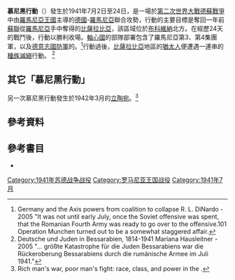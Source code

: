 {{expand|time=2015-07-23T10:01:12+00:00}}
{{noteTA
|1=zh-hans:集团军群; zh-hant:集團軍;
|2=zh-hans:集团军; zh-hant:軍團;
}}
{{Infobox Military Conflict
|conflict=慕尼黑行動 (1941年)
|partof=[[第二次世界大戰|第二次世界大戰]][[蘇德戰爭|蘇德戰爭]]
| image = [[File:Bundesarchiv_B_145_Bild-F016198-0032,_Rumänien,_Brückenbau_über_den_Pruth.jpg|300px]]
| caption = 1941年7月1日，德軍部隊正在羅馬尼亞境內的[[普魯特河|普魯特河]]上搭建臨時浮橋
|place=[[布科維納|布科維納]]北方的[[比薩拉比亞|比薩拉比亞]]
|date=1941年7月2日–1941年7月24日
|result=[[軸心國|軸心國]]獲勝
|combatant1=[[Image:Flag_of_Romania.svg|22px]] [[羅馬尼亞王國|羅馬尼亞王國]]<br />[[File:Flag_of_Germany_1933.svg|22px]] [[納粹德國|納粹德國]]
|combatant2=[[File:Flag_of_the_Soviet_Union.svg|22px]] [[蘇聯|蘇聯]]
|commander1=[[Image:Flag_of_Romania.svg|22px]] [[揚·安東內斯庫|揚·安東內斯庫]]<br />[[Image:Flag_of_Romania.svg|22px]] {{link-en|尼古拉·丘佩爾克|Nicolae Ciupercă}}<br />[[Image:Flag_of_Romania.svg|22px]] [[彼得·杜米特雷斯庫|彼得·杜米特雷斯庫]]<br />[[File:Flag_of_Germany_1933.svg|22px]] [[歐根·里特爾·馮·肖伯特|歐根·里特爾·馮·肖伯特]]
|commander2=[[File:Flag_of_the_Soviet_Union.svg|22px]] [[伊凡·弗拉基米羅維奇·秋列涅夫|伊凡·秋列涅夫]]<br />[[File:Flag_of_the_Soviet_Union.svg|20px]] {{link-en|雅科夫·季莫費耶維奇·切列維琴科|Yakov Cherevichenko|雅科夫·切列維琴科}}
|units1=[[安東內斯庫|安東內斯庫]]集團軍團:<br />[[Image:Flag_of_Romania.svg|22px]] {{link-en|第3集團軍 (羅馬尼亞)|Third Army (Romania)|第3集團軍}}<br />[[Image:Flag_of_Romania.svg|22px]] {{link-en|第4集團軍 (羅馬尼亞)|Fourth Army (Romania)|第4集團軍}}<br />[[德意志國防軍|德意志國防軍]]:<br />[[File:Flag_of_Germany_1933.svg|22px]] {{link-en|第11集團軍|11th Army (Wehrmacht)|第11集團軍}}
|units2=[[敖德薩|敖德薩]]軍區:<br />[[File:Flag_of_the_Soviet_Union.svg|22px]] {{link-en|第9集團軍 (蘇聯)|9th Army (Soviet Union)|第9集團軍}}<br />[[File:Flag_of_the_Soviet_Union.svg|22px]] {{link-en|第12集團軍 (蘇聯)|12th Army (Soviet Union)|第12集團軍}}<br />[[File:Flag_of_the_Soviet_Union.svg|22px]] {{link-en|第18集團軍 (蘇聯)|18th Army (Soviet Union)|第18集團軍}}
|strength1=[[Image:Flag_of_Romania.svg|22px]] 325,685人<ref>Axworthy (1995), p. 45.</ref><br />201輛坦克<br />672架戰機<br />[[File:Flag_of_Germany_1933.svg|22px]] 5個師<br />420架戰機
|strength2=[[File:Flag_of_the_Soviet_Union.svg|22px]] 364,700人<br />700輛戰車<br />1,750架戰機
|casualties1=[[Image:Flag_of_Romania.svg|22px]]''' 總計:21,738人'''<br />4,112人[[陣亡|陣亡]]<br />12,120人受傷<br />5,506人失蹤<ref>Axworthy (1995), p. 47.</ref><br />58架戰機<ref name="#1">Axworthy (1995), p. 286</ref><br />[[File:Flag_of_Germany_1933.svg|22px]] 不詳
|casualties2=[[File:Flag_of_the_Soviet_Union.svg|22px]]''' 總計:17,893人'''<br />8,519人[[陣亡|陣亡]]/[[失蹤|失蹤]]<br />9,374受傷<br />255架戰機<ref name="#1"/>
|}}
{{Campaignbox Barbarossa}}
'''慕尼黑行動'''（{{lang-ro|'''Operaţiunea München'''}}）發生於1941年7月2日至24日，是一場於[[第二次世界大戰|第二次世界大戰]][[德蘇戰爭|德蘇戰爭]]中由[[羅馬尼亞王國|羅馬尼亞王國]]主導的[[德國|德國]]-[[羅馬尼亞|羅馬尼亞]]聯合攻勢，行動的主要目標是奪回一年前[[蘇聯|蘇聯]]從[[羅馬尼亞|羅馬尼亞]]手中奪得的[[比薩拉比亞|比薩拉比亞]]，該區域位於[[布科維納|布科維納]]北方。在經歷24天的戰鬥後，行動以勝利收場。[[軸心國|軸心國]]的部隊部署包含了羅馬尼亞第3、第4集團軍，以及[[德意志國防軍|德意志國防軍]]的{{link-en|第11集團軍|11th Army (Wehrmacht)|第11集團軍}}。<ref>Germany and the Axis powers from coalition to collapse R. L. DiNardo - 2005 "It was not until early July, once the Soviet offensive was spent, that the Romanian Fourth Army was ready to go over to the offensive.101 Operation Munchen turned out to be a somewhat staggered affair. </ref>行動過後，[[比薩拉比亞|比薩拉比亞]]地區的[[猶太人|猶太人]]便遭遇一連串的[[種族滅絕|種族滅絕]]行動。 <ref>Deutsche und Juden in Bessarabien, 1814-1941 Mariana Hausleitner - 2005 "... größte Katastrophe für die Juden Bessarabiens war die Rückeroberung Bessarabiens durch die rumänische Armee im Juli 1941."</ref>

== 其它「慕尼黑行動」 ==
另一次慕尼黑行動發生於1942年3月的[[立陶宛|立陶宛]]。<ref>Rich man's war, poor man's fight: race, class, and power in the .</ref>

== 參考資料 ==
{{Reflist}}

== 參考書目 ==
* {{Cite book|title = ''Third Axis Fourth Ally: Romanian Armed Forces in the European War, 1941–1945''|author1 = Axworthy, Mark|author2 = Scafes, Cornel|author3 = Craciunoiu, Cristian|publisher = Arms & Armour Press|place = London|year = 1995|isbn = 1-85409-267-7}}

[[Category:1941年苏德战争战役|Category:1941年苏德战争战役]]
[[Category:罗马尼亚王国战役|Category:罗马尼亚王国战役]]
[[Category:1941年7月|Category:1941年7月]]
